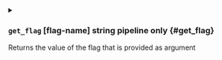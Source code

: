 

<details className="config-field -function" data-expandable="false">
<summary>

### `get_flag` <span className="config-field-type">[flag-name]</span> <span className="config-field-enum"></span> <span className="config-field-default -return">string</span> <span className="config-field-required" data-required="false">pipeline only</span>  {#get_flag}

Returns the value of the flag that is provided as argument

</summary>



</details>
